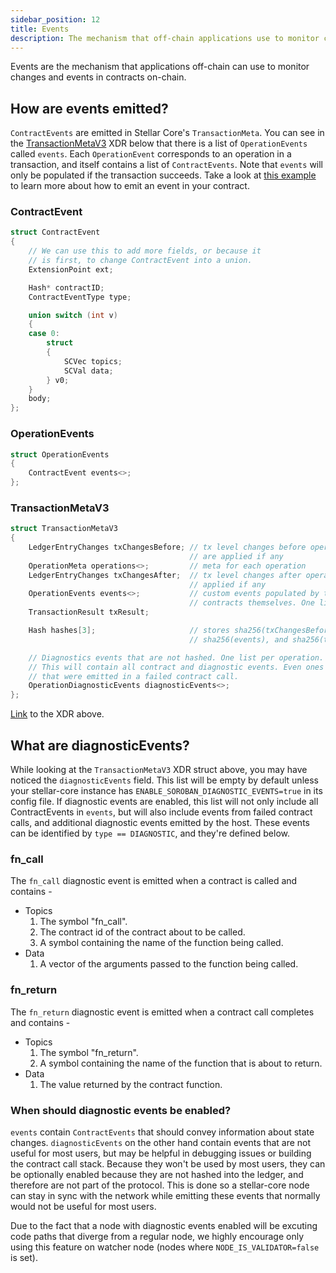 ```yaml
---
sidebar_position: 12
title: Events
description: The mechanism that off-chain applications use to monitor contract changes.
---
```


Events are the mechanism that applications off-chain can use to monitor changes and events in contracts on-chain.

## How are events emitted?

`ContractEvents` are emitted in Stellar Core's `TransactionMeta`. You can see in the [TransactionMetaV3] XDR below that there is a list of `OperationEvents` called `events`. Each `OperationEvent` corresponds to an operation in a transaction, and itself contains a list of `ContractEvents`. Note that `events` will only be populated if the transaction succeeds. Take a look at [this example](../../how-to-guides/advanced-development/events.mdx) to learn more about how to emit an event in your contract.

[TransactionMetaV3]: #transactionmetav3

### ContractEvent

```c++
struct ContractEvent
{
    // We can use this to add more fields, or because it
    // is first, to change ContractEvent into a union.
    ExtensionPoint ext;

    Hash* contractID;
    ContractEventType type;

    union switch (int v)
    {
    case 0:
        struct
        {
            SCVec topics;
            SCVal data;
        } v0;
    }
    body;
};
```

### OperationEvents

```c++
struct OperationEvents
{
    ContractEvent events<>;
};
```

### TransactionMetaV3

```c++
struct TransactionMetaV3
{
    LedgerEntryChanges txChangesBefore; // tx level changes before operations
                                        // are applied if any
    OperationMeta operations<>;         // meta for each operation
    LedgerEntryChanges txChangesAfter;  // tx level changes after operations are
                                        // applied if any
    OperationEvents events<>;           // custom events populated by the
                                        // contracts themselves. One list per operation.
    TransactionResult txResult;

    Hash hashes[3];                     // stores sha256(txChangesBefore, operations, txChangesAfter),
                                        // sha256(events), and sha256(txResult)

    // Diagnostics events that are not hashed. One list per operation.
    // This will contain all contract and diagnostic events. Even ones
    // that were emitted in a failed contract call.
    OperationDiagnosticEvents diagnosticEvents<>;
};
```

[Link](https://github.com/stellar/stellar-xdr/blob/eab1622f18b8101aa0cea76361c08beaeaa8d715/Stellar-ledger.x#L444) to the XDR above.

## What are diagnosticEvents?

While looking at the `TransactionMetaV3` XDR struct above, you may have noticed the `diagnosticEvents` field. This list will be empty by default unless your stellar-core instance has `ENABLE_SOROBAN_DIAGNOSTIC_EVENTS=true` in its config file. If diagnostic events are enabled, this list will not only include all ContractEvents in `events`, but will also include events from failed contract calls, and additional diagnostic events emitted by the host. These events can be identified by `type == DIAGNOSTIC`, and they're defined below.

### fn_call

The `fn_call` diagnostic event is emitted when a contract is called and contains -

- Topics
  1.  The symbol "fn_call".
  2.  The contract id of the contract about to be called.
  3.  A symbol containing the name of the function being called.
- Data
  1. A vector of the arguments passed to the function being called.

### fn_return

The `fn_return` diagnostic event is emitted when a contract call completes and contains -

- Topics
  1.  The symbol "fn_return".
  2.  A symbol containing the name of the function that is about to return.
- Data
  1. The value returned by the contract function.

### When should diagnostic events be enabled?

`events` contain `ContractEvents` that should convey information about state changes. `diagnosticEvents` on the other hand contain events that are not useful for most users, but may be helpful in debugging issues or building the contract call stack. Because they won't be used by most users, they can be optionally enabled because they are not hashed into the ledger, and therefore are not part of the protocol. This is done so a stellar-core node can stay in sync with the network while emitting these events that normally would not be useful for most users.

Due to the fact that a node with diagnostic events enabled will be excuting code paths that diverge from a regular node, we highly encourage only using this feature on watcher node (nodes where `NODE_IS_VALIDATOR=false` is set).
